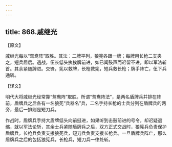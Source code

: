 ```yaml
---
---
---
```

title: 868.戚继光
---



【原文】

戚继光每以“鸳鸯阵”取胜。其法：二牌平列，狼筅各跟一牌；每牌用长枪二支夹之，短兵居后。遇战，伍长低头执挨牌前进，如已闻鼓声而迟留不进，即以军法斩首。其余紧随牌进。交锋，筅以救牌，长枪救筅，短兵救长枪；牌手阵亡，伍下兵通斩。

【译文】

明代大将戚继光经常靠“鸳鸯阵”取胜。所谓“鸳鸯阵法”，是两名盾牌兵并排在阵前，盾牌兵之后各有一名狼筅“兵器名”兵，二名手持长枪的士兵分列在盾牌兵的两旁，最后一排则是短刀兵。

作战时，盾牌兵手持大盾牌低头向前挺进，如果听到击鼓前进的号令，却迟疑退缩，就以军法论斩，其余士兵紧随盾牌兵之后，双方正式交战时，狼筅兵负责保护盾牌兵，长枪兵负责支援狼筅兵，短刀兵负责支援长枪兵。一旦盾牌兵阵亡，那么盾牌兵之后的包括狼筅兵，长枪兵，短刀兵一律处斩。